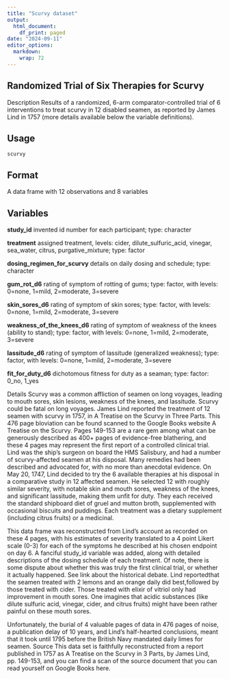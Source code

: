 ```yaml
---
title: "Scurvy dataset"
output:
  html_document:
    df_print: paged
date: "2024-09-11"
editor_options:
  markdown:
    wrap: 72
---
```


## Randomized Trial of Six Therapies for Scurvy

Description Results of a randomized, 6-arm comparator-controlled trial
of 6 interventions to treat scurvy in 12 disabled seamen, as reported by
James Lind in 1757 (more details available below the variable
definitions). 

## Usage  

 
`scurvy`

## Format  

A data frame with 12 observations and 8 variables

## Variables  

**study_id** invented id number for each participant; type: character

**treatment** assigned treatment, levels: cider, dilute_sulfuric_acid,
vinegar, sea_water, citrus, purgative_mixture; type: factor

**dosing_regimen_for_scurvy** details on daily dosing and schedule; type:
character

**gum_rot_d6** rating of symptom of rotting of gums; type: factor, with
levels: 0=none, 1=mild, 2=moderate, 3=severe

**skin_sores_d6** rating of symptom of skin sores; type: factor, with
levels: 0=none, 1=mild, 2=moderate, 3=severe

**weakness_of_the_knees_d6** rating of symptom of weakness of the knees
(ability to stand); type: factor, with levels: 0=none, 1=mild,
2=moderate, 3=severe

**lassitude_d6** rating of symptom of lassitude (generalized weakness);
type: factor, with levels: 0=none, 1=mild, 2=moderate, 3=severe

**fit_for_duty_d6** dichotomous fitness for duty as a seaman; type: factor:
0_no, 1_yes

Details Scurvy was a common affliction of seamen on long voyages,
leading to mouth sores, skin lesions, weakness of the knees, and
lassitude. Scurvy could be fatal on long voyages. James Lind reported
the treatment of 12 seamen with scurvy in 1757, in A Treatise on the
Scurvy in Three Parts. This 476 page bloviation can be found scanned to
the Google Books website A Treatise on the Scurvy. Pages 149-153 are a
rare gem among what can be generously described as 400+ pages of
evidence-free blathering, and these 4 pages may represent the first
report of a controlled clinical trial. Lind was the ship's surgeon on
board the HMS Salisbury, and had a number of scurvy-affected seamen at
his disposal. Many remedies had been described and advocated for, with
no more than anecdotal evidence. On May 20, 1747, Lind decided to try
the 6 available therapies at his disposal in a comparative study in 12
affected seamen. He selected 12 with roughly similar severity, with
notable skin and mouth sores, weakness of the knees, and significant
lassitude, making them unfit for duty. They each received the standard
shipboard diet of gruel and mutton broth, supplemented with occasional
biscuits and puddings. Each treatment was a dietary supplement
(including citrus fruits) or a medicinal. 

This data frame was reconstructed from Lind's account as recorded on these 4 pages, with his estimates of severity translated to a 4 point Likert scale (0-3) for each of the symptoms he described at his chosen endpoint on day 6. A fanciful study_id variable was added, along with detailed descriptions of the dosing schedule of each treatment. Of note, there is some dispute about whether this was truly the first clinical trial, or whether it actually happened. See link about the historical debate. Lind reportedthat the seamen treated with 2 lemons and an orange daily did best,followed by those treated with cider. Those treated with elixir of vitriol only had improvement in mouth sores. One imagines that acidic substances (like dilute sulfuric acid, vinegar, cider, and citrus fruits) might have been rather painful on these mouth sores.

Unfortunately, the burial of 4 valuable pages of data in 476 pages of noise, a publication delay of 10 years, and Lind's half-hearted conclusions, meant that it took until 1795 before the British Navy mandated daily limes for seamen. Source This data set is faithfully reconstructed from a report published in 1757 as A Treatise on the Scurvy in 3 Parts, by James Lind, pp. 149-153, and you can find a scan of the source document that you can read yourself on Google Books here.
